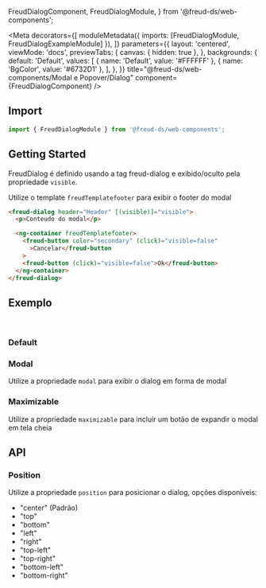   FreudDialogComponent,
  FreudDialogModule,
} from '@freud-ds/web-components';

<Meta
  decorators={[
    moduleMetadata({ imports: [FreudDialogModule, FreudDialogExampleModule] }),
  ]}
  parameters={{
    layout: 'centered',
    viewMode: 'docs',
    previewTabs: {
      canvas: { hidden: true },
    },
    backgrounds: {
      default: 'Default',
      values: [
        { name: 'Default', value: '#FFFFFF' },
        { name: 'BgColor', value: '#6732D1' },
      ],
    },
  }}
  title="@freud-ds/web-components/Modal e Popover/Dialog"
  component={FreudDialogComponent}
/>

<FreudHeaderComponent
  title="Dialog"
  description="É um contêiner para exibir o conteúdo em uma janela de sobreposição."
/>

## <a id="importing"></a>Import

```ts
import { FreudDialogModule } from '@freud-ds/web-components';
```

## Getting Started

FreudDialog é definido usando a tag freud-dialog e exibido/oculto pela propriedade `visible`.

Utilize o template `freudTemplatefooter` para exibir o footer do modal

```html
<freud-dialog header="Header" [(visible)]="visible">
  <p>Conteudo do modal</p>

  <ng-container freudTemplatefooter>
    <freud-button color="secondary" (click)="visible=false"
      >Cancelar</freud-button
    >
    <freud-button (click)="visible=false">Ok</freud-button>
  </ng-container>
</freud-dialog>
```

## <a id="exemplos"></a>Exemplo

<br />

### Default

<Canvas>
  <Story story={Default} />
</Canvas>

### Modal

Utilize a propriedade `modal` para exibir o dialog em forma de modal

<Canvas>
  <Story story={Modal} />
</Canvas>

### Maximizable

Utilize a propriedade `maximizable` para incluir um botão de expandir o modal em tela cheia

<Canvas>
  <Story story={Maximizable} />
</Canvas>

## <a id="api"></a>API

### Position

Utilize a propriedade `position` para posicionar o dialog, opções disponíveis:

- "center" (Padrão)
- "top"
- "bottom"
- "left"
- "right"
- "top-left"
- "top-right"
- "bottom-left"
- "bottom-right"
  <ArgsTable of={FreudDialogComponent} />
